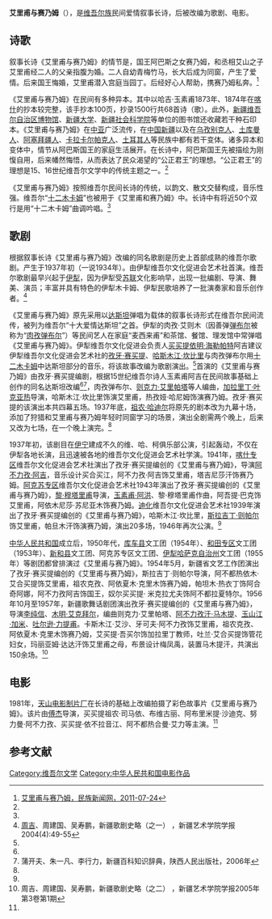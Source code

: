 '''艾里甫与赛乃姆'''（{{lang-ug|غېرىب-سەنەم}}），是[[维吾尔族|维吾尔族]]民间爱情叙事长诗，后被改编为歌剧、电影。

==诗歌==
叙事长诗《艾里甫与赛乃姆》的情节是，国王阿巴斯之女赛乃姆，和丞相艾山之子艾里甫经二人的父亲指腹为婚。二人自幼青梅竹马，长大后成为同窗，产生了爱情。后来国王悔婚，艾里甫潜入宫庭当园丁。后经好心人帮助，携赛乃姆私奔。<ref name=mz>[http://www.gzmzb.com/Item/Article/n/54 艾里甫与赛乃姆，民族新闻网，2011-07-24]</ref>

《艾里甫与赛乃姆》在民间有多种异本。其中以哈吉·玉素甫1873年、1874年在[[喀什|喀什]]的抄本较完整，该手抄本100页，抄录1500行共68首诗（歌）。此外，[[新疆维吾尔自治区博物馆|新疆维吾尔自治区博物馆]]、[[新疆大学|新疆大学]]、[[新疆社会科学院|新疆社会科学院]]等单位的图书馆还收藏若干种石印本。《艾里甫与赛乃姆》在[[中亚|中亚]]广泛流传，在[[中国|中国]][[新疆|新疆]]以及在[[乌孜别克人|乌孜别克人]]、[[土库曼人|土库曼人]]、[[阿塞拜疆人|阿塞拜疆人]]、[[卡拉卡尔帕克人|卡拉卡尔帕克人]]、[[土耳其人|土耳其人]]等民族中都有若干变体。诸多异本和变体中，情节从阿巴斯国王的家庭生活展开。在长诗中，阿巴斯国王先被描绘为刚愎自用，后来幡然悔悟，从而表达了民众渴望的“公正君王”的理想。“公正君王”的理想是15、16世纪维吾尔文学中的传统主题之一。<ref name=mz/>

《艾里甫与赛乃姆》按照维吾尔民间长诗的传统，以韵文、散文交替构成，音乐性强。维吾尔“[[十二木卡姆|十二木卡姆]]”也被用于《艾里甫和赛乃姆》中。长诗中有将近50个双行是用“十二木卡姆”曲调吟唱。<ref name=mz/>

==歌剧==
根据叙事长诗《艾里甫与赛乃姆》改编的同名歌剧是历史上首部成熟的维吾尔歌剧。产生于1937年初（一说1934年）。由伊犁维吾尔文化促进会艺术社首演。维吾尔歌剧最早兴起于[[伊犁|伊犁]]，因为伊犁受[[苏联|苏联]]文化影响早，出现一批编剧、导演、舞美、演员；丰富并具有特色的伊犁木卡姆、伊犁民歌培养了一批演奏家和音乐创作者。<ref name=yi>[[周吉_(音乐家)|周吉]]、周建国、吴寿鹏，新疆歌剧史略（之一） ，新疆艺术学院学报2004(4):49-55</ref>

《艾里甫与赛乃姆》原先采用以[[达斯坦|达斯坦]]弹唱为载体的叙事长诗形式在维吾尔民间流传，被列为维吾尔“十大爱情达斯坦”之首。伊犁的肉孜·艾则木（因善弹[[弹布尔|弹布尔]]被称为“[[肉孜弹布尔|肉孜弹布尔]]”）等民间艺人在家庭“麦西来甫”和茶馆、餐馆、理发馆中常弹唱《艾里甫与赛乃姆》。伊犁维吾尔文化促进会负责人[[买买提依明·海勒帕特|买买提依明·海勒帕特]]阿吉建议伊犁维吾尔文化促进会艺术社的[[孜牙·赛买提|孜牙·赛买提]]、[[哈斯木江·坎比里|哈斯木江·坎比里]]与肉孜弹布尔用[[十二木卡姆|十二木卡姆]]中达斯坦部分的音乐，将该故事改编为歌剧演出。<ref name=yi/>首演的《艾里甫与赛乃姆》由孜牙·赛买提编剧，根据15世纪维吾尔诗人玉素甫阿吉在民间故事基础上创作的同名达斯坦改编<ref name=yi/><ref>蒲开夫、朱一凡、李行力，新疆百科知识辞典，陕西人民出版社，2006年</ref>，肉孜弹布尔、[[则克力·艾里帕塔|则克力·艾里帕塔]]等人编曲，[[加拉里丁·叶克亚热|加拉里丁·叶克亚热]]导演，哈斯木江·坎比里饰演艾里甫，热孜娅·哈尼姆饰演赛乃姆。孜牙·赛买提的该演出本共四幕五场。1937年底，[[祖农·哈迪尔|祖农·哈迪尔]]将原先的剧本改为九幕十场，添加了狩猎和艾里甫与赛乃姆年轻时同窗学习的场景，演出全剧需两个晚上，后来又改为七场，在一个晚上演完。<ref name=yi/>

1937年初，该剧目在[[伊宁|伊宁]]建成不久的维、哈、柯俱乐部公演，引起轰动，不仅在伊犁各地长演，且迅速被各地的维吾尔文化促进会艺术社学演。1941年，[[喀什地区|喀什专区]]维吾尔文化促进会艺术社演出了孜牙·赛买提编创的《艾里甫与赛乃姆》，导演[[阿不力孜·阿吉_(艺术家)|阿不力孜·阿吉]]，音乐设计买合买江，阿不力孜·阿吉饰艾里甫，塔吉尼莎汗饰赛乃姆。[[阿克苏地区|阿克苏专区]]维吾尔文化促进会艺术社1943年演出了孜牙·赛买提编创的《艾里甫与赛乃姆》，[[黎·穆塔里甫|黎·穆塔里甫]]导演，[[玉素甫·阿洪|玉素甫·阿洪]]、黎·穆塔里甫作曲，阿吾提·巴克饰艾里甫，阿依木尼莎·苏尼亚木饰赛乃姆。[[迪化|迪化]]维吾尔文化促进会艺术社1939年演出了孜牙·赛买提编创的《艾里甫与赛乃姆》，哈斯木江·坎比里，[[斯拉吉丁·则帕尔|斯拉吉丁·则帕尔]]饰艾里甫，帕旦木汗饰演赛乃姆，演出20多场，1946年再次公演。<ref name=yi/>

[[中华人民共和国|中华人民共和国]]成立后，1950年代，[[库车县|库车县]]文工团（1954年）、[[和田地区|和田专区]]文工团（1953年）、[[新和县|新和县]]文工团、阿克苏专区文工团、[[伊犁哈萨克自治州|伊犁哈萨克自治州]]文工团（1955年）等剧团都曾排演过《艾里甫与赛乃姆》。1954年5月，新疆省文艺工作团演出了孜牙·赛买提编创的《艾里甫与赛乃姆》，斯拉吉丁·则帕尔导演，阿不都热依木·艾合买提饰艾里甫，祖农克孜、阿依夏木·克里木饰赛乃姆，帕坦木·热衣丁饰阿合奇阿娜，阿不力孜阿吉饰国王，奴尔买买提· 米克拉尤夫饰阿不都拉夏特尔。1956年10月至1957年，新疆歌舞话剧团演出孜牙·赛买提编创的《艾里甫与赛乃姆》，导演[[李纯信|李纯信]]、[[木明·艾克拜尔|木明·艾克拜尔]]，编曲则克力·艾里帕塔、[[阿不力孜汗·马木提|阿不力孜汗·马木提]]、[[玉山江·加米|玉山江·加米]]、[[吐尔逊·力提甫|吐尔逊·力提甫]]。卡斯木江·艾沙、牙可夫·阿不力孜饰艾里甫，祖农克孜、阿依夏木·克里木饰赛乃姆，艾买提·吾买尔饰加拉里丁教师，吐兰·艾合买提饰管花妇女，玛丽亚姆·达达汗饰艾里甫之母，布景设计梅凤禹，装置马木提汗，共演出150余场。<ref>周吉、周建国、吴寿鹏，新疆歌剧史略（之二） ，新疆艺术学院学报2005年第3卷第1期</ref>

==电影==
1981年，[[天山电影制片厂|天山电影制片厂]]在长诗的基础上改编拍摄了彩色故事片《艾里甫与赛乃姆》。该片由[[傅杰|傅杰]]导演，买买提祖农·司马依、布维古丽、阿布里米提·沙迪克、努力曼·阿不力孜、买买提·依不拉音江、阿不都热合曼·艾力等主演。<ref name=mz/>

==参考文献==
{{reflist}}

[[Category:维吾尔文学|Category:维吾尔文学]]
[[Category:中华人民共和国电影作品|Category:中华人民共和国电影作品]]